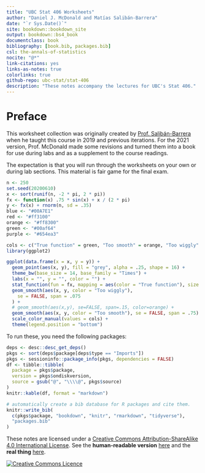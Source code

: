 ```yaml
--- 
title: "UBC Stat 406 Worksheets"
author: "Daniel J. McDonald and Matías Salibán-Barrera"
date: "`r Sys.Date()`"
site: bookdown::bookdown_site
output: bookdown::bs4_book
documentclass: book
bibliography: [book.bib, packages.bib]
csl: the-annals-of-statistics
nocite: "@*"
link-citations: yes
links-as-notes: true
colorlinks: true
github-repo: ubc-stat/stat-406
description: "These notes accompany the lectures for UBC's Stat 406."
---
```



# Preface {-}

This worksheet collection was originally created by [Prof. Salibán-Barrera](https://www.stat.ubc.ca/users/matias-salibian-barrera) when he taught this course in 2019 and previous iterations. For the 2021 version, Prof. McDonald made some revisions and turned them into a book for use during labs and as a supplement to the course readings.

The expectation is that you will run through the worksheets on your own or during lab sections. This material is fair game for the final exam.

```r
n <- 250
set.seed(20200610)
x <- sort(runif(n, -2 * pi, 2 * pi))
fx <- function(x) .75 * sin(x) + x / (2 * pi)
y <- fx(x) + rnorm(n, sd = .35)
blue <- "#00A7E1"
red <- "#ff3100"
orange <- "#ff8300"
green <- "#00af64"
purple <- "#654ea3"

cols <- c("True function" = green, "Too smooth" = orange, "Too wiggly" = purple)
library(ggplot2)

ggplot(data.frame(x = x, y = y)) +
  geom_point(aes(x, y), fill = "grey", alpha = .25, shape = 16) +
  theme_bw(base_size = 14, base_family = "Times") +
  labs(x = "", y = "", color = "") +
  stat_function(fun = fx, mapping = aes(color = "True function"), size = 2) +
  geom_smooth(aes(x, y, color = "Too wiggly"),
    se = FALSE, span = .075
  ) +
  # geom_smooth(aes(x,y), se=FALSE, span=.15, color=orange) +
  geom_smooth(aes(x, y, color = "Too smooth"), se = FALSE, span = .75) +
  scale_color_manual(values = cols) +
  theme(legend.position = "bottom")
```

To run these, you need the following packages:

```r
deps <- desc::desc_get_deps()
pkgs <- sort(deps$package[deps$type == "Imports"])
pkgs <- sessioninfo::package_info(pkgs, dependencies = FALSE)
df <- tibble::tibble(
  package = pkgs$package,
  version = pkgs$ondiskversion,
  source = gsub("@", "\\\\@", pkgs$source)
)
knitr::kable(df, format = "markdown")
```

```r
# automatically create a bib database for R packages and cite them.
knitr::write_bib(
  c(pkgs$package, "bookdown", "knitr", "rmarkdown", "tidyverse"),
  "packages.bib"
)
```


These notes are licensed under a <a rel="license" href="http://creativecommons.org/licenses/by-sa/4.0/">Creative Commons Attribution-ShareAlike 4.0 International License</a>.
See the **human-readable version** [here](https://creativecommons.org/licenses/by-sa/4.0/)
and the **real thing** [here](https://creativecommons.org/licenses/by-sa/4.0/legalcode). 

<a style="text-align:center" rel="license" href="http://creativecommons.org/licenses/by-sa/4.0/"><img alt="Creative Commons Licence" style="border-width:0" src="https://i.creativecommons.org/l/by-sa/4.0/88x31.png" /></a>
